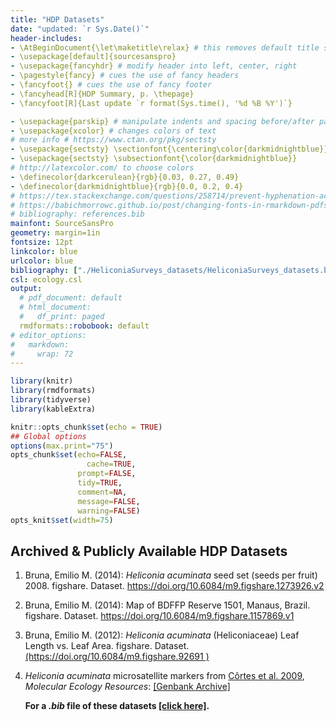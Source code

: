 ```yaml
---
title: "HDP Datasets"
date: "updated: `r Sys.Date()`"
header-includes:
- \AtBeginDocument{\let\maketitle\relax} # this removes default title section
- \usepackage[default]{sourcesanspro}
- \usepackage{fancyhdr} # modify header into left, center, right
- \pagestyle{fancy} # cues the use of fancy headers
- \fancyfoot{} # cues the use of fancy footer
- \fancyhead[R]{HDP Summary, p. \thepage} 
- \fancyfoot[R]{Last update `r format(Sys.time(), '%d %B %Y')`}

- \usepackage{parskip} # manipulate indents and spacing before/after paragra phs 
- \usepackage{xcolor} # changes colors of text
# more info # https://www.ctan.org/pkg/sectsty
- \usepackage{sectsty} \sectionfont{\centering\color{darkmidnightblue}}
- \usepackage{sectsty} \subsectionfont{\color{darkmidnightblue}}
# http://latexcolor.com/ to choose colors
- \definecolor{darkcerulean}{rgb}{0.03, 0.27, 0.49}
- \definecolor{darkmidnightblue}{rgb}{0.0, 0.2, 0.4}
# https://tex.stackexchange.com/questions/258714/prevent-hyphenation-across-lines-enforce-right-margin
# https://babichmorrowc.github.io/post/changing-fonts-in-rmarkdown-pdfs/
# bibliography: references.bib
mainfont: SourceSansPro
geometry: margin=1in
fontsize: 12pt
linkcolor: blue
urlcolor: blue
bibliography: ["./HeliconiaSurveys_datasets/HeliconiaSurveys_datasets.bib" ]
csl: ecology.csl
output:
  # pdf_document: default
  # html_document:
  #   df_print: paged
  rmdformats::robobook: default
# editor_options: 
#   markdown: 
#     wrap: 72
---
```


```r
library(knitr)
library(rmdformats)
library(tidyverse)
library(kableExtra)

knitr::opts_chunk$set(echo = TRUE)
## Global options
options(max.print="75")
opts_chunk$set(echo=FALSE,
	             cache=TRUE,
               prompt=FALSE,
               tidy=TRUE,
               comment=NA,
               message=FALSE,
               warning=FALSE)
opts_knit$set(width=75)
```


## Archived & Publicly Available HDP Datasets

1. Bruna, Emilio M. (2014): *Heliconia acuminata* seed set (seeds per fruit) 2008. figshare. Dataset. [https://doi.org/10.6084/m9.figshare.1273926.v2](https://doi.org/10.6084/m9.figshare.1273926.v2) 

1. Bruna, Emilio M. (2014): Map of BDFFP Reserve 1501, Manaus, Brazil. figshare. Dataset. [https://doi.org/10.6084/m9.figshare.1157869.v1](https://doi.org/10.6084/m9.figshare.1157869.v1) 

1. Bruna, Emilio M. (2012): _Heliconia acuminata_ (Heliconiaceae) Leaf Length vs. Leaf Area. figshare. Dataset. [(https://doi.org/10.6084/m9.figshare.92691 )](https://doi.org/10.6084/m9.figshare.92691)

1. *Heliconia acuminata* microsatellite markers from [Côrtes et al. 2009](https://doi.org/10.1111/j.1755-0998.2009.02627.x), *Molecular Ecology Resources*: [[Genbank Archive]](https://www.ncbi.nlm.nih.gov/nuccore/?term=heliconia%20acuminata%20bruna) 




    **For a *.bib* file of these datasets [[click here]](https://github.com/BrunaLab/HeliconiaSurveys/blob/a2d8dcc79119efcefc196e0fd5138e878e0cca24/docs/HeliconiaSurveys_datasets/HeliconiaSurveys_datasets.bib).**

